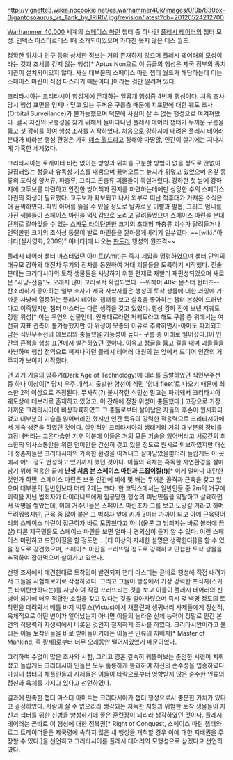 http://vignette3.wikia.nocookie.net/es.warhammer40k/images/0/0b/830px-Gigantosoaurus_vs_Tank_by_IRIRIV.jpg/revision/latest?cb=20120524212700

{{{+1 '''Cretacia'''}}}

[[Warhammer 40,000]] 세계의 [[스페이스 마린]] 챕터 중 하나인 [[플레시 테어러]]의 챕터 모성. 인덱스 아스타르테스 I에 소개되어있으며 카타찬 못지 않은 데스 월드.

정확한 위치나 인구 등의 상세한 정보는 거의 존재하지 않으며 플레시 테어러의 모성이라는 것과 조세를 걷지 않는 행성[* Aptus Non으로 이 등급의 행성은 제국 정부의 통치 기관이 설치되어있지 않다. 사실 대부분의 스페이스 마린 챕터 월드가 해당하는데 이는 스페이스 마린이 직접 다스리기 때문이다.]이라는 것만 알려져 있다.

크리타시아는 크리타시아 항성계에 존재하는 일곱개 행성중 4번째 행성이다. 처음 조사 당시 행성 표면을 언제나 덮고 있는 두꺼운 구름층 때문에 지표면에 대한 궤도 조사(Orbital Surveilance)가 불가능했으며 덕분에 사람이 살 수 없는 행성으로 여겨져왔다. 결국 자신의 모행성을 찾기 위해서 돌아다니던 플레시 테어러 챕터가 두꺼운 구름을 뚫고 첫 강하를 하여 행성 조사를 시작하였다. 처음으로 강하지에 내려온 플레시 테어러 분대가 바라본 행성 환경은 가히 [[데스 월드]]라고 칭해야 마땅할, 인간이 살기에는 지나치게 가혹한 세계였다.

크리타시아는 로케이터 비컨 없이는 방향과 위치를 구분할 방법이 없을 정도로 끊없이 밀집돼있는 정글과 유독성 가스를 내뿜으며 끓어오르는 늪지가 뒤덮고 있었으며 온갖 종류의 포식성 양서류, 파충류, 그리고 곤충류 괴물들이 득실거렸다. 강하한 첫 날에 강하지에 교두보를 마련하고 안전한 방어책과 진지를 마련하는데에만 상당한 수의 스페이스 마린의 희생이 필요했다. 교두보가 확보되고 나서 외부로 떠난 척후대가 가져온 소식은 더 끔찍하였다. 파워 아머를 뚫을 수 있을 정도로 날카로운 이빨과 발톱, 그리고 엄니를 가진 생물들이 스페이스 마린을 먹잇감으로 노리고 달려들었으며 스페이스 마린을 분대 단위로 갈아엎을 수 있는 [[워하운드 타이탄|스카웃 타이탄]]만한 크기의 초대형 파충류 괴수가 달려들거나 언덕만한 크기의 초식성 동물이 발로 마린들을 깔아뭉게버리기 일쑤였다. ~~[wiki:"아바타(실사영화, 2009)" 아바타]에 나오는 [[판도라]] 행성의 원조격~~

플레시 테어러 챕터 마스터였던 아미트(Amit)는 즉시 제압을 명령하였으며 챕터 단위의 대규모 강하와 대전차 무기와 전차를 동원하여 거대 괴물들을 도륙하기 시작했다. 전술 분대는 크리타시아의 토착 생물들을 사냥하기 위한 편제로 재빨리 재편성되었으며 새로운 "사냥-전술"도 오래지 않아 교리로서 확립되었다. --워해머 40k: 몬스터 헌터즈-- 잔소리하기 좋아하는 일부 호사가 제국 사학자들은 행성의 토착 생물에 대한 과잉에 가까운 사냥에 열중하는 플레시 테어러 챕터를 보고 살육을 좋아하는 챕터 본성이 드러났다고 이죽댔지만 챕터 마스터는 다른 생각을 갖고 있었다. 행성 강하 전에 보낸 저궤도 정찰 위성[* 이는 우연의 산물인데, 원래대로라면 저궤도라고 해도 구름 층 위에서는 여전히 지표 관측이 불가능했지만 이 위성이 모종의 이유로 추락하면서-아마도 파괴되고 남은 식민우주선의 데브리와 충돌했을 가능성이 높다- 구름 층 아래로 떨어졌다.]이 인간의 흔적을 행성 표면에서 발견하였던 것이다. 이윽고 정글을 뚫고 길을 내며 괴물들을 사냥하며 행성 전역으로 퍼져나가던 플레시 테어러 대원의 눈 앞에서 드디어 인간의 거주지가 보이기 시작했다.

먼 과거 기술의 암흑기(Dark Age of Technology)에 테라를 출발하였던 식민우주선 중 하나 이상이[* 당시 우주 개척시 출발한 함선이 식민 '함대 fleet'로 나오기 때문에 최소한 2척 이상으로 추정된다. 무사히(?) 불시착한 식민선 말고는 파괴돼서 크리타시아 궤도상에 데브리로 존재하고 있었고, 이 잔해에 정찰 위성이 충돌했다.] 고장으로 가장 가까운 크리타시아에 비상착륙하였고 그 충돌로부터 살아남은 자들의 후손이 원시화되었고 대부분의 기술을 잃어버리긴 했지만 인간 특유의 강력한 적응력으로 크리타시아에서 계속 생존을 하였던 것이다. 살인적인 크리타시아의 생태계와 거의 대부분의 장비를 고장내버리는 고온다습한 기후 덕분에 이들은 거의 모든 기술을 잃어버리고 서로간의 최소한의 의사소통만을 위한 언어만을 간신히 갖고 있을 정도로 원시로 퇴보하였지만 대신 이 생존자들은 크리타시아의 가혹한 환경을 이겨내고 살아남았을뿐더러 놀랍게도 이 곳에서 어느 정도 번성하고 있기까지 했던 것이다. 이들의 육체는 혹독한 자연환경을 살아남기 위해 적응한 끝에 '''난생 처음 본 스페이스 마린과 드잡이질(!)'''[* 이게 얼마나 대단한 것인가 하면, 스페이스 마린은 보통 인간에 비해 몇 배는 두꺼운 골격과 근육을 갖고 있으며 대부분의 일반인보다 머리 2개는 크다. 한 코믹스에서는 일반인들 중 2m의 거구에 괴력을 지닌 범죄자가 타이라니드에게 침공당한 행성의 피난민들을 약탈하고 살육하면서 악명을 쌓았는데, 이에 거주민들은 스페이스 마린조차 그를 보고 도망갈 거라고 하며 두려워했지만, 근육 좀 많이 붙은 그 범죄자 앞에 키가 3미터 가까이 되고 아예 근육덩어리의 스페이스 마린이 접근하자 바로 도망쳤다고 하니(물론 그 범죄자는 바로 볼터에 끔살) 다른 제국민들도 스페이스 마린을 보면 얼마나 경외심이 들지 알 수 있다. 이런 스페이스 마린하고 드잡이질을 할 정도면... [더 이상의 자세한 설명은 생략한다]]을 할 수 있을 정도로 강건했으며, 스페이스 마린을 쓰러뜨릴 정도로 강력하고 민첩한 토착 생물을 추적하여 잡아먹으며 살아가고 있었다. 

선행 조사에서 예견한대로 토착민이 발견되자 챕터 마스터는 곧바로 행성에 직접 내려가서 그들을 시험해보기로 작정하였다. 그리고 그들이 행성에서 가장 강력한 포식자(스카웃 타이탄만하다는)를 사냥하여 직접 쓰러뜨리는 것을 보고 이들이 플레시 테어러의 신병이 되기에 매우 적합한 소질을 갖고 있다는 것을 알아차렸으며 즉시 몇 백명 정도의 토착민을 데려와서 배틀 바지 빅투스(Victus)에서 채플린과 생귀너리 사제들에게 정신적, 육체적으로 어떤 변이가 일어났는지 아니면 이들의 놀라운 신체 능력이 정말로 인간 본연의 적응력과 자생력에서 비롯된 것인지 철저하게 조사를 하였다. 크리타시안이라고 불리는 이들 토착민들을 바로 받아들이기에는 이들은 인류의 지배자[* Master of Mankind, 즉 황제]로부터 너무 오래동안 떨어져있었기 때문이었다.

그리하여 수없이 많은 조사와 시험, 그리고 영혼 깊숙히 꿰뚫어보는 준엄한 시련이 치뤄졌고 놀랍게도 크리타시아 인들은 모두 훌륭하게 통과하여 자신의 순수성을 입증하였다. 마침내 챕터의 채플린들과 사제들은 이들이 타락으로부터 영향받지 않은 순수한 인류의 정신과 육체를 가지고 있다고 선언하였다.

결과에 만족한 챕터 마스터 아미트는 크리타시아가 챕터 행성으로서 충분한 가치가 있다고 결정하였다. 사람이 살 수 없으리라 생각되는 지독한 지형과 위험한 토착 생물들이 자신과 챕터를 위한 신병을 양성하기에 좋은 훈련장이 되리라 생각하였던 것이다. 플레시 테어러는 곧바로 이 행성에 대한 정복권[* Right of Conquest, 스페이스 마린 챕터와 로그 트레이더들은 제국령에 속하지 않은 새 행성을 개척할 경우 이에 대한 지배권을 주장할 수 있다.]을 선언하고 크리타시아를 플레시 테어러의 모행성으로 삼겠다고 선언하였다.
